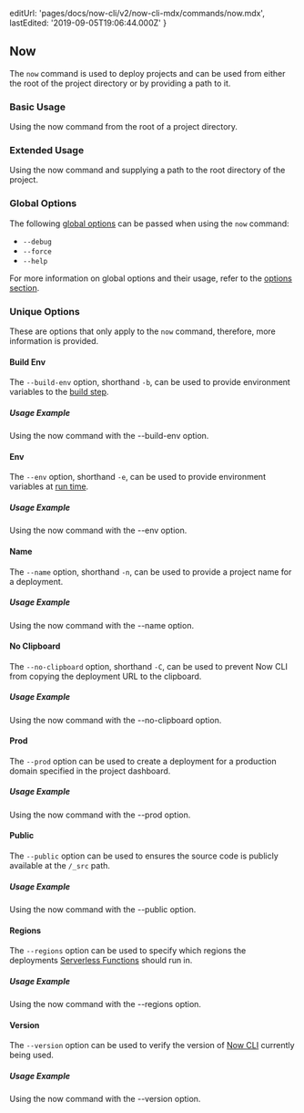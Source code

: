 
  editUrl: 'pages/docs/now-cli/v2/now-cli-mdx/commands/now.mdx',
  lastEdited: '2019-09-05T19:06:44.000Z'
}

## Now

The `now` command is used to deploy projects and can be used from either the root of the project directory or by providing a path to it.

### Basic Usage

<Snippet dark text="now" />
<Caption>Using the <InlineCode>now</InlineCode> command from the root of a project directory.</Caption>

### Extended Usage

<Snippet dark text="now [path-to-project]" />
<Caption>Using the <InlineCode>now</InlineCode> command and supplying a path to the root directory of the project.</Caption>

### Global Options

The following [global options](#options) can be passed when using the `now` command:

- `--debug`
- `--force`
- `--help`

For more information on global options and their usage, refer to the [options section](#options).

### Unique Options

These are options that only apply to the `now` command, therefore, more information is provided.

#### Build Env

The `--build-env` option, shorthand `-b`, can be used to provide environment variables to the [build step](/docs/v2/build-step).

##### Usage Example

<Snippet dark text="now --build-env [key1=value1 key2=value2 key3=value3]" />
<Caption>Using the <InlineCode>now</InlineCode> command with the <InlineCode>--build-env</InlineCode> option.</Caption>

#### Env

The `--env` option, shorthand `-e`, can be used to provide environment variables at [run time](/docs/v2/serverless-functions/env-and-secrets).

##### Usage Example

<Snippet dark text="now --env [key1=value1 key2=value2 key3=value3]" />
<Caption>Using the <InlineCode>now</InlineCode> command with the <InlineCode>--env</InlineCode> option.</Caption>

#### Name

The `--name` option, shorthand `-n`, can be used to provide a project name for a deployment.

##### Usage Example

<Snippet dark text="now --name foo" />
<Caption>Using the <InlineCode>now</InlineCode> command with the <InlineCode>--name</InlineCode> option.</Caption>

#### No Clipboard

The `--no-clipboard` option, shorthand `-C`, can be used to prevent Now CLI from copying the deployment URL to the clipboard.

##### Usage Example

<Snippet dark text="now --no-clipboard" />
<Caption>Using the <InlineCode>now</InlineCode> command with the <InlineCode>--no-clipboard</InlineCode> option.</Caption>

#### Prod

The `--prod` option can be used to create a deployment for a production domain specified in the project dashboard.

##### Usage Example

<Snippet dark text="now --prod" />
<Caption>Using the <InlineCode>now</InlineCode> command with the <InlineCode>--prod</InlineCode> option.</Caption>

#### Public

The `--public` option can be used to ensures the source code is publicly available at the `/_src` path.

##### Usage Example

<Snippet dark text="now --public" />
<Caption>Using the <InlineCode>now</InlineCode> command with the <InlineCode>--public</InlineCode> option.</Caption>

#### Regions

The `--regions` option can be used to specify which regions the deployments [Serverless Functions](/docs/v2/serverless-functions/introduction) should run in.

##### Usage Example

<Snippet dark text="now --regions sfo1" />
<Caption>Using the <InlineCode>now</InlineCode> command with the <InlineCode>--regions</InlineCode> option.</Caption>

#### Version

The `--version` option can be used to verify the version of [Now CLI](/download) currently being used.

##### Usage Example

<Snippet dark text="now --version" />
<Caption>Using the <InlineCode>now</InlineCode> command with the <InlineCode>--version</InlineCode> option.</Caption>
